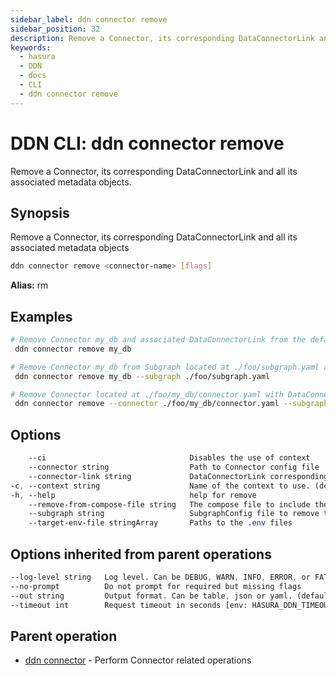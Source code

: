 ```yaml
---
sidebar_label: ddn connector remove
sidebar_position: 32
description: Remove a Connector, its corresponding DataConnectorLink and all its associated metadata objects using the DDN CLI
keywords:
  - hasura
  - DDN
  - docs
  - CLI
  - ddn connector remove
---
```


# DDN CLI: ddn connector remove

Remove a Connector, its corresponding DataConnectorLink and all its associated metadata objects.

## Synopsis

Remove a Connector, its corresponding DataConnectorLink and all its associated metadata objects

```bash
ddn connector remove <connector-name> [flags]
```

**Alias:** rm

## Examples

```bash
# Remove Connector my_db and associated DataConnectorLink from the default subgraph
 ddn connector remove my_db

# Remove Connector my_db from Subgraph located at ./foo/subgraph.yaml and associated DataConnectorLink
 ddn connector remove my_db --subgraph ./foo/subgraph.yaml

# Remove Connector located at ./foo/my_db/connector.yaml with DataConnectorLink given by app/subgraph.yaml and name my_db
 ddn connector remove --connector ./foo/my_db/connector.yaml --subgraph app/subgraph.yaml --connector-link my_db
```

## Options

```sass
    --ci                                Disables the use of context
    --connector string                  Path to Connector config file
    --connector-link string             DataConnectorLink corresponding to the Connector
-c, --context string                    Name of the context to use. (default <current_context>)
-h, --help                              help for remove
    --remove-from-compose-file string   The compose file to include the generated connector compose file
    --subgraph string                   SubgraphConfig file to remove the Connector from
    --target-env-file stringArray       Paths to the .env files
```

## Options inherited from parent operations

```sass
--log-level string   Log level. Can be DEBUG, WARN, INFO, ERROR, or FATAL. (default "INFO")
--no-prompt          Do not prompt for required but missing flags
--out string         Output format. Can be table, json or yaml. (default "table")
--timeout int        Request timeout in seconds [env: HASURA_DDN_TIMEOUT] (default 100)
```

## Parent operation

- [ddn connector](/cli/commands/ddn_connector) - Perform Connector related operations
